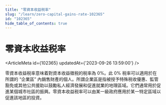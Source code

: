 ```yaml
---
title: "零資本收益税率"
slug: "/learn/zero-capital-gains-rate-102365"
id: "102365"
hide_table_of_contents: true
---
```



# 零資本收益税率

<ArticleMeta id={102365} updatedAt={'2023-09-26 13:59:00'} />
<div className='border-solid border-b border-t-0 my-4 border-[var(--ifm-color-gray-300)]' />

零資本收益税率意味着對資本收益徵税的税率為 0%。此 0% 税率可以適用於在所謂的 “企業區” 內銷售財產的個人。所謂企業區是指被授予特殊税收優惠、監管豁免或其他公共援助以鼓勵私人經濟發展和促進就業的地理區域。它們通常用於促進某個城市社區的振興。零資本收益税率可以由某一級政府應用於某一特定區域以促進該地區的投資。
